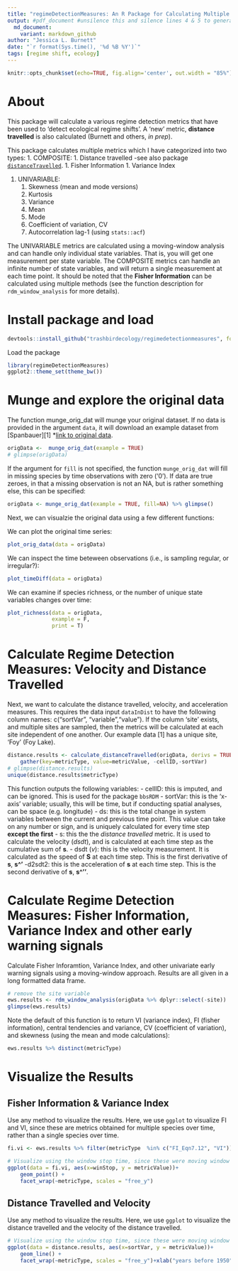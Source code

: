 ```yaml
---
title: "regimeDetectionMeasures: An R Package for Calculating Multiple Regime Detection Measures of a Multivariable Datum"
output: #pdf_document #unsilence this and silence lines 4 & 5 to generate PDF afte rmajor change
  md_document:
    variant: markdown_github
author: "Jessica L. Burnett"
date: "`r format(Sys.time(), '%d %B %Y')`"
tags: [regime shift, ecology]
---
```

```r
knitr::opts_chunk$set(echo=TRUE, fig.align='center', out.width = "85%")
```

# About 

This package will calculate a various regime detection metrics that have been used to 'detect ecological regime shifts'. A 'new' metric, **distance travelled** is also calculated (Burnett and others, *in prep*). 

This package calculates multiple metrics which I have categorized into two types:
1. COMPOSITE:
    1. Distance travelled -see also package [`distanceTravelled`](https://github.com/TrashBirdEcology/distanceTravelled). 
    1. Fisher Information
    1. Variance Index

1. UNIVARIABLE:
    1. Skewness (mean and mode versions)
    1. Kurtosis
    1. Variance
    1. Mean
    1. Mode
    1. Coefficient of variation, CV
    1. Autocorrelation lag-1 (using `stats::acf`)


The UNIVARIABLE metrics are calculated using a moving-window analysis and can handle only individual state variables. That is, you will get one measurement per state variable. The  COMPOSITE metrics can handle an infinite number of state variables, and will return a single measurement at each time point. It should be noted  that the **Fisher Information** can be calculated using multiple methods (see the function description for `rdm_window_analysis` for more details).

# Install package and load

```r
devtools::install_github("trashbirdecology/regimedetectionmeasures", force=FALSE)
```

Load the package
```r
library(regimeDetectionMeasures)
ggplot2::theme_set(theme_bw())
```

# Munge and explore the original data
The function munge_orig_dat will munge your original dataset. If no data is provided in the argument `data`, it will download an example dataset from [Spanbauer][1] *[link to original data](https://journals.plos.org/plosone/article?id=10.1371/journal.pone.0108936). 

```r
origData <-  munge_orig_dat(example = TRUE)
# glimpse(origData)
```

If the argument for `fill` is not specified, the function `munge_orig_dat` will fill in missing species by time observations with zero ('0'). If data are true zeroes, in that a missing observation is not an NA, but is rather something else, this can be specified:

```r
origData <- munge_orig_dat(example = TRUE, fill=NA) %>% glimpse()
```

Next, we can visualzie the original data using a few different functions:

We can plot the original time series:
```r
plot_orig_data(data = origData)
```

We can inspect the time beteween observations (i.e., is sampling regular, or irregular?):
```r
plot_timeDiff(data = origData)
```

We can examine if species richness, or the number of unique state variables changes over time:
```r
plot_richness(data = origData,
              example = F,
              print = T)
```

# Calculate Regime Detection Measures: Velocity and Distance Travelled

Next, we want to calculate the distance travelled, velocity, and acceleration measures. This requires the data input `dataInDist` to have the following column names: c("sortVar", "variable","value"). If the column 'site' exists, and multiple sites are sampled, then the metrics will be calculated at each site independent of one another. Our example data [1] has a unique site, 'Foy' (Foy Lake).

```r
distance.results <- calculate_distanceTravelled(origData, derivs = TRUE) %>% 
    gather(key=metricType, value=metricValue, -cellID,-sortVar)
# glimpse(distance.results)
unique(distance.results$metricType) 
```
This function outputs the following variables: 
- cellID: this is imputed, and can be ignored. This is used for the package `bbsRDM`
- sortVar: this is the 'x-axis' variable; usually, this will be time, but if conducting spatial analyses, can be space (e.g. longitude)
- ds: this is the total change in system variables between the current and previous time point. This value can take on any number or sign, and is uniquely calculated for every time step **except the first**
- s: this the the *distance travelled* metric. It is used to calculate the velocity (*dsdt*), and is calculated at each time step as the cumulative sum of **s**.
- dsdt (*v*): this is the velocity measurement. It is calculated as the speed of **S** at each time step. This is the first derivative of **s**, **s^'**
-d2sdt2: this is the acceleration of **s** at each time step. This is the second derivative of **s**, **s^''**.


# Calculate Regime Detection Measures: Fisher Information, Variance Index and other early warning signals 

Calculate Fisher Inforamtion, Variance Index, and other univariate early warning signals using a moving-window approach. Results are all given in a long formatted data frame.
```r
# remove the site variable
ews.results <- rdm_window_analysis(origData %>% dplyr::select(-site))
glimpse(ews.results)
```


Note the default of this function is to return VI (variance index), FI (fisher information), central tendencies and variance, CV (coefficient of variation), and skewness (using the mean and mode calculations):
```r
ews.results %>% distinct(metricType)
```


# Visualize the Results

## Fisher Information & Variance Index
Use any method to visualize the results. Here, we use `ggplot` to visualize FI and VI, since these are metrics obtained for multiple species over time, rather than a single species over time.
```r
fi.vi <- ews.results %>% filter(metricType  %in% c("FI_Eqn7.12", "VI"))

# Visualize using the window stop time, since these were moving window anlayses
ggplot(data = fi.vi, aes(x=winStop, y = metricValue))+
    geom_point() +
    facet_wrap(~metricType, scales = "free_y")
```


## Distance Travelled and Velocity
Use any method to visualize the results. Here, we use `ggplot` to visualize the distance travelled and the velocity of the distance travelled.
```r

# Visualize using the window stop time, since these were moving window anlayses
ggplot(data = distance.results, aes(x=sortVar, y = metricValue))+
    geom_line() +
    facet_wrap(~metricType, scales = "free_y")+xlab("years before 1950")
```

